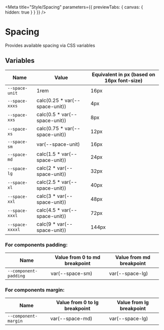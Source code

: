 
<Meta title="Style/Spacing" parameters={{ previewTabs: { canvas: { hidden: true } } }} />

# Spacing
Provides available spacing via CSS variables

## Variables
| Name | Value | Equivalent in px (based on 16px font-size)
|------|-------------|-------------|
| `--space-unit` | 1rem | 16px |
| `--space-xxxs` | calc(0.25 * var(--space-unit)) | 4px |
| `--space-xxs` | calc(0.5 * var(--space-unit)) | 8px |
| `--space-xs` | calc(0.75 * var(--space-unit)) | 12px |
| `--space-sm` | var(--space-unit) | 16px |
| `--space-md` | calc(1.5 * var(--space-unit)) | 24px |
| `--space-lg` | calc(2 * var(--space-unit)) | 32px |
| `--space-xl` | calc(2.5 * var(--space-unit)) | 40px |
| `--space-xxl` | calc(3 * var(--space-unit)) | 48px |
| `--space-xxxl` | calc(4.5 * var(--space-unit)) | 72px |
| `--space-xxxxl` | calc(9 * var(--space-unit)) | 144px |

### For components padding:
| Name | Value from 0 to md breakpoint | Value from md breakpoint |
|------|-------------|-------------|
| `--component-padding` | var(--space-sm) | var(--space-lg) |

### For components margin:
| Name | Value from 0 to lg breakpoint | Value from lg breakpoint |
|------|-------------|-------------|
| `--component-margin` | var(--space-md) | var(--space-lg) |
